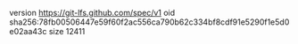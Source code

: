 version https://git-lfs.github.com/spec/v1
oid sha256:78fb00506447e59f60f2ac556ca790b62c334bf8cdf91e5290f1e5d0e02aa43c
size 12411
